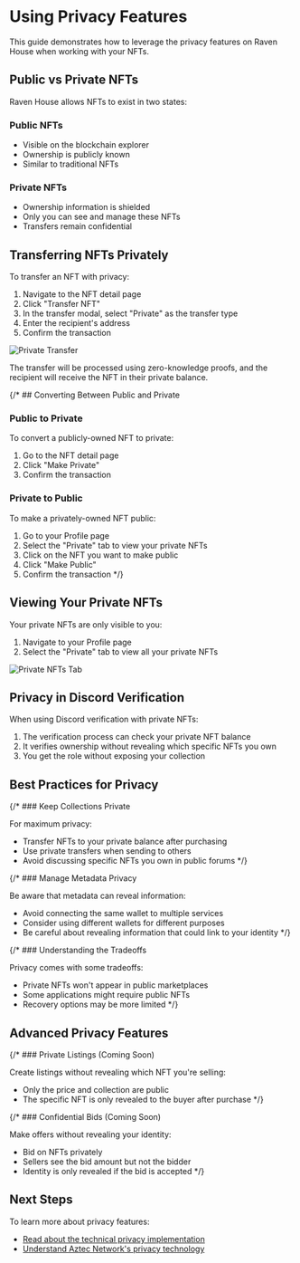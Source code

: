 # Using Privacy Features

This guide demonstrates how to leverage the privacy features on Raven House when working with your NFTs.

## Public vs Private NFTs

Raven House allows NFTs to exist in two states:

### Public NFTs
- Visible on the blockchain explorer
- Ownership is publicly known
- Similar to traditional NFTs

### Private NFTs
- Ownership information is shielded
- Only you can see and manage these NFTs
- Transfers remain confidential

## Transferring NFTs Privately

To transfer an NFT with privacy:

1. Navigate to the NFT detail page
2. Click "Transfer NFT"
3. In the transfer modal, select "Private" as the transfer type
4. Enter the recipient's address
5. Confirm the transaction

![Private Transfer](/img/docs/private-transfer.png)

The transfer will be processed using zero-knowledge proofs, and the recipient will receive the NFT in their private balance.

{/* ## Converting Between Public and Private

### Public to Private

To convert a publicly-owned NFT to private:

1. Go to the NFT detail page
2. Click "Make Private"
3. Confirm the transaction

### Private to Public

To make a privately-owned NFT public:

1. Go to your Profile page
2. Select the "Private" tab to view your private NFTs
3. Click on the NFT you want to make public
4. Click "Make Public"
5. Confirm the transaction */}

## Viewing Your Private NFTs

Your private NFTs are only visible to you:

1. Navigate to your Profile page
2. Select the "Private" tab to view all your private NFTs

![Private NFTs Tab](/img/docs/private-nfts-tab.png)

## Privacy in Discord Verification

When using Discord verification with private NFTs:

1. The verification process can check your private NFT balance
2. It verifies ownership without revealing which specific NFTs you own
3. You get the role without exposing your collection

## Best Practices for Privacy

{/* ### Keep Collections Private

For maximum privacy:
- Transfer NFTs to your private balance after purchasing
- Use private transfers when sending to others
- Avoid discussing specific NFTs you own in public forums */}

{/* ### Manage Metadata Privacy

Be aware that metadata can reveal information:
- Avoid connecting the same wallet to multiple services
- Consider using different wallets for different purposes
- Be careful about revealing information that could link to your identity */}

{/* ### Understanding the Tradeoffs

Privacy comes with some tradeoffs:
- Private NFTs won't appear in public marketplaces
- Some applications might require public NFTs
- Recovery options may be more limited */}

## Advanced Privacy Features

{/* ### Private Listings (Coming Soon)

Create listings without revealing which NFT you're selling:
- Only the price and collection are public
- The specific NFT is only revealed to the buyer after purchase */}

{/* ### Confidential Bids (Coming Soon)

Make offers without revealing your identity:
- Bid on NFTs privately
- Sellers see the bid amount but not the bidder
- Identity is only revealed if the bid is accepted */}

## Next Steps

To learn more about privacy features:

- [Read about the technical privacy implementation](/concepts/privacy)
- [Understand Aztec Network's privacy technology](/concepts/aztec)